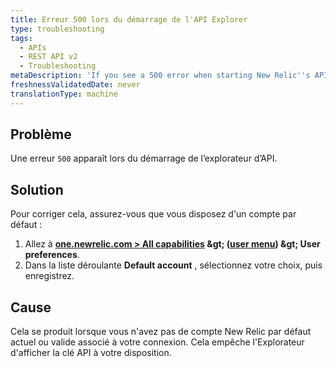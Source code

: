 ```yaml
---
title: Erreur 500 lors du démarrage de l'API Explorer
type: troubleshooting
tags:
  - APIs
  - REST API v2
  - Troubleshooting
metaDescription: 'If you see a 500 error when starting New Relic''s API Explorer, make sure you have a default account saved in your account''s user preferences.'
freshnessValidatedDate: never
translationType: machine
---
```


## Problème

Une erreur `500` apparaît lors du démarrage de l’explorateur d’API.

## Solution

Pour corriger cela, assurez-vous que vous disposez d'un compte par défaut :

1. Allez à <DNT>**[one.newrelic.com &gt; All capabilities](https://one.newrelic.com/all-capabilities) &amp;gt; ([user menu](/docs/accounts/accounts-billing/general-account-settings/intro-account-settings)) &amp;gt; User preferences**</DNT>.
2. Dans la liste déroulante <DNT>**Default account**</DNT> , sélectionnez votre choix, puis enregistrez.

## Cause

Cela se produit lorsque vous n'avez pas de compte New Relic par défaut actuel ou valide associé à votre connexion. Cela empêche l'Explorateur d'afficher la clé API à votre disposition.